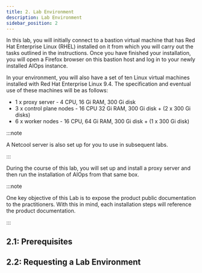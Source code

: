```yaml
---
title: 2. Lab Environment
description: Lab Environment
sidebar_position: 2
---
```



In this lab, you will initially connect to a bastion virtual machine that has Red Hat Enterprise Linux (RHEL) installed on it from which you will carry out the tasks outlined in the instructions. Once you have finished your installation, you will open a Firefox browser on this bastion host and log in to your newly installed AIOps instance.

In your environment, you will also have a set of ten Linux virtual machines installed with Red Hat Enterprise Linux 9.4. The specification and eventual use of these machines will be as follows:

* 1 x proxy server - 4 CPU, 16 Gi RAM, 300 Gi disk
* 3 x control plane nodes - 16 CPU 32 Gi RAM, 300 Gi disk + (2 x 300 Gi disks)
* 6 x worker nodes - 16 CPU, 64 Gi RAM, 300 Gi disk + (1 x 300 Gi disk)

:::note

A Netcool server is also set up for you to use in subsequent labs.

:::

During the course of this lab, you will set up and install a proxy server and then run the installation of AIOps from that same box.

:::note

One key objective of this Lab is to expose the product public documentation to
the practitioners. With this in mind, each installation steps will reference the
product documentation.

:::

## 2.1: Prerequisites

<CreateIbmId />

<ObtainingEntitlementKey />

<AiopsTrialLicenseAdmonition />

## 2.2: Requesting a Lab Environment

<RequestingLabEnvironment
   environmentName="Jam-in-a-Box: CP4AIOps - Install"
   environmentUrl="https://techzone.ibm.com/my/reservations/create/649aada63a6943001721722a"
/>
